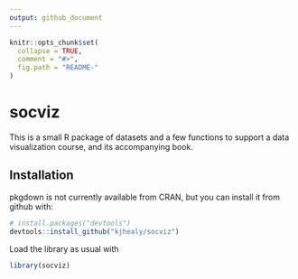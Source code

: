 ```yaml
---
output: github_document
---
```


<!-- README.md is generated from README.Rmd. Please edit that file -->

```r
knitr::opts_chunk$set(
  collapse = TRUE,
  comment = "#>",
  fig.path = "README-"
)
```
# socviz

This is a small R package of datasets and a few functions to support a
data visualization course, and its accompanying book.


## Installation

pkgdown is not currently available from CRAN, but you can install it from github with:

```r
# install.packages("devtools")
devtools::install_github("kjhealy/socviz")
```

Load the library as usual with

```r
library(socviz)
```

